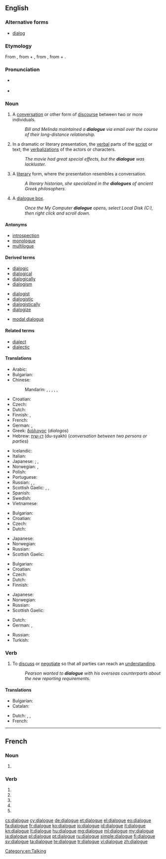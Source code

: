 ==English==

===Alternative forms===
* {{sense|US and computing}} [[dialog]]

===Etymology===
From {{etyl|grc}} {{term|διάλογος||conversation, discourse|tr=dialogos|lang=grc}}, from {{term|διά||through, inter|tr=dia|lang=grc}} + {{term|λόγος||speech, oration, discourse|tr=logos|lang=grc}}, from {{term|διαλέγομαι||to converse|tr=dialegomai|lang=grc}}, from {{term|διά|lang=grc}} + {{term|λέγειν||to speak|tr=legein|lang=grc}}.

===Pronunciation===
* {{a|UK}} {{IPA|/ˈdaɪəlɒɡ/}} {{SAMPA|/"daI@lQg/}}
* {{audio|En-us-dialogue.ogg|audio (US)}}

===Noun===
{{en-noun}}

# A [[conversation]] or other form of [[discourse]] between two or more individuals.
#: ''Bill and Melinda maintained a '''dialogue''' via email over the course of their long-distance relationship.''
# In a dramatic or literary presentation, the [[verbal]] parts of the [[script]] or text; the [[verbalization]]s of the actors or characters.
#: ''The movie had great special effects, but the '''dialogue''' was lackluster.''
# A [[literary]] form, where the presentation resembles a conversation.
#: ''A literary historian, she specialized in the '''dialogues''' of ancient Greek philosophers.''
# {{computing}} A [[dialogue box]].
#: ''Once the My Computer '''dialogue''' opens, select Local Disk (C:), then right click and scroll down.''

====Antonyms====
* [[introspection]]
* [[monologue]]
* [[multilogue]]

====Derived terms====
{{der-top| conversation or other form of discourse between two or more individuals}}
* [[dialogic]]
* [[dialogical]]
* [[dialogically]]
* [[dialogism]]
{{der-mid}}
* [[dialogist]]
* [[dialogistic]]
* [[dialogistically]]
* [[dialogize]]
{{der-bottom}}

{{der-top|computing: dialogue box}}
* [[modal dialogue]]
{{der-mid}}
{{der-bottom}}

====Related terms====
* [[dialect]]
* [[dialectic]]

====Translations====
{{trans-top|conversation or other discourse between individuals}}
* Arabic: {{t+|ar|حوار|m|tr=Hiwaar}}
* Bulgarian: {{t+|bg|разговор|m}}
* Chinese:
*: Mandarin: {{t-|cmn|對話|sc=Hani}},  {{t-|cmn|对话|tr=duìhuà|sc=Hani}},  {{t-|cmn|會話|sc=Hani}},  {{t-|cmn|会话|tr=huìhuà|sc=Hani}},  {{t|cmn|對白|sc=Hani}},  {{t|cmn|对白|tr=duìbái|sc=Hani}}
* Croatian: {{t-|hr|dijalog|m|alt=dijàlog}}
* Czech: {{t-|cs|dialog|m}}
* Dutch: {{t+|nl|dialoog|m}}
* Finnish: {{t+|fi|dialogi}}, {{t+|fi|vuoropuhelu}}
* French: {{t+|fr|dialogue|m}}
* German: {{t+|de|Dialog|m}},  {{t+|de|Gespräch|n}}
* Greek: [[διάλογος]] (''dialogos'')
* Hebrew: [[דו-שיח]] (du-syakh) {{m}} (''conversation between two persons or parties'')
{{trans-mid}}
* Icelandic: {{t+|is|samtal|n}}
* Italian: {{t+|it|dialogo|m}}
* Japanese: {{qualifier|conversation}} {{t|ja|対話|tr=taiwa}}; {{qualifier|discussion}} {{t-|ja|討論|tr=tōron}},  {{t+|ja|会話|tr=kaiwa}}
* Norwegian: {{t-|no|dialog|m}}, {{t+|no|samtale|m}}
* Polish: {{t+|pl|dialog|m}}
* Portuguese: {{t+|pt|diálogo}}
* Russian: {{t+|ru|диалог|m|tr=dialóg}},  {{t+|ru|разговор|m|tr=razgovór}},  {{t+|ru|беседа|f|tr=beséda}}
* Scottish Gaelic: {{t-|gd|còmhradh|m|xs=Scottish Gaelic}}, {{t-|gd|seanchas|m|xs=Scottish Gaelic}}, {{t-|gd|agallamh|m|xs=Scottish Gaelic}}
* Spanish: {{t-|es|diálogo|m}}
* Swedish: {{t+|sv|dialog}}
* Vietnamese: {{t|vi|cuộc đối thoại}}
{{trans-bottom}}

{{trans-top|verbal part of a literary or dramatic work}}
* Bulgarian: {{t+|bg|диалог|m}}
* Croatian: {{t-|hr|dijalog|m|alt=dijàlog}}
* Czech: {{t-|cs|dialog|m}}
* Dutch: {{t+|nl|dialoog|m}}
{{trans-mid}}
* Japanese: {{t|ja|対話|tr=taiwa}}
* Norwegian: {{t-|no|dialog|m}}
* Russian: {{t|ru|диалог|m}}
* Scottish Gaelic: {{t-|gd|còmhradh|m|xs=Scottish Gaelic}}
{{trans-bottom}}

{{trans-top|literary form resembling a conversation}}
* Bulgarian: {{t+|bg|диалог|m}}
* Croatian: {{t-|hr|dijalog|m|alt=dijàlog}}
* Czech: {{t-|cs|dialog|m}}
* Dutch: {{t+|nl|dialoog|m}}
* Finnish: {{t+|fi|dialogi}}
{{trans-mid}}
* Japanese: {{t|ja|対話形式|tr=taiwa-keishiki}}
* Norwegian: {{t-|no|dialog|m}}
* Russian: {{t|ru|диалог|m}}
* Scottish Gaelic: {{t-|gd|còmhradh|m|xs=Scottish Gaelic}}
{{trans-bottom}}

{{trans-top|computing: dialogue box}}
* Dutch: {{t|nl|dialoogvenster|n}}
* German: {{t|de|Dialogfenster|n}}, {{t|de|Dialog|m}}
{{trans-mid}}
* Russian: {{t|ru|диалог|m}}
* Turkish: {{t|tr|sorgu kutusu}}
{{trans-bottom}}

===Verb===
{{en-verb|dialogu|ing}}

# {{context|informal|business}} To [[discuss]] or [[negotiate]] so that all parties can reach an [[understand]]ing.
#: ''Pearson wanted to '''dialogue''' with his overseas counterparts about the new reporting requirements.''

====Translations====
{{trans-top|discuss}}
* Bulgarian: {{t|bg|разговарям}}
* Catalan: {{t|ca|dialogar}}
{{trans-mid}}
* Dutch: {{t|nl|dialogeren}}, {{t|nl|discussiëren}}, {{t-|nl|kortsluiten}}
* French: {{t+|fr|dialoguer}}
{{trans-bottom}}

[[Category:en:Talking]]

----

==French==

===Noun===
{{fr-noun|m}}

# {{l|en|dialogue}}

===Verb===
{{fr-verb-form}}

# {{conjugation of|dialoguer||1|s|pres|ind|lang=fr}}
# {{conjugation of|dialoguer||3|s|pres|ind|lang=fr}}
# {{conjugation of|dialoguer||1|s|pres|sub|lang=fr}}
# {{conjugation of|dialoguer||3|s|pres|sub|lang=fr}}
# {{conjugation of|dialoguer||2|s|imp|lang=fr}}

[[cs:dialogue]]
[[cy:dialogue]]
[[de:dialogue]]
[[et:dialogue]]
[[el:dialogue]]
[[eo:dialogue]]
[[fa:dialogue]]
[[fr:dialogue]]
[[ko:dialogue]]
[[io:dialogue]]
[[id:dialogue]]
[[it:dialogue]]
[[kn:dialogue]]
[[lt:dialogue]]
[[hu:dialogue]]
[[mg:dialogue]]
[[ml:dialogue]]
[[my:dialogue]]
[[ja:dialogue]]
[[pl:dialogue]]
[[pt:dialogue]]
[[ru:dialogue]]
[[simple:dialogue]]
[[fi:dialogue]]
[[sv:dialogue]]
[[ta:dialogue]]
[[te:dialogue]]
[[tr:dialogue]]
[[vi:dialogue]]
[[zh:dialogue]]